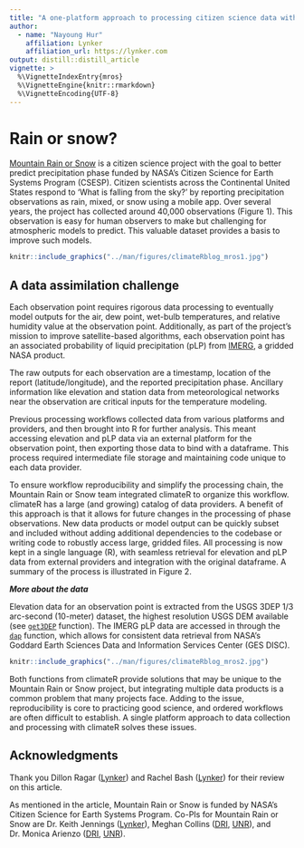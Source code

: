 ```yaml
---
title: "A one-platform approach to processing citizen science data with climateR"
author:
  - name: "Nayoung Hur"
    affiliation: Lynker
    affiliation_url: https://lynker.com
output: distill::distill_article
vignette: >
  %\VignetteIndexEntry{mros}
  %\VignetteEngine{knitr::rmarkdown}
  %\VignetteEncoding{UTF-8}
---
```


# Rain or snow?

[Mountain Rain or Snow](https://www.rainorsnow.org/) is a citizen science project with the goal to better predict precipitation phase funded by NASA's Citizen Science for Earth Systems Program (CSESP). Citizen scientists across the Continental United States respond to 'What is falling from the sky?' by reporting precipitation observations as rain, mixed, or snow using a mobile app. Over several years, the project has collected around 40,000 observations (Figure 1). This observation is easy for human observers to make but challenging for atmospheric models to predict. This valuable dataset provides a basis to improve such models.

```r

knitr::include_graphics("../man/figures/climateRblog_mros1.jpg")

```

## A data assimilation challenge

Each observation point requires rigorous data processing to eventually model outputs for the air, dew point, wet-bulb temperatures, and relative humidity value at the observation point. Additionally, as part of the project's mission to improve satellite-based algorithms, each observation point has an associated probability of liquid precipitation (pLP) from [IMERG](https://gpm.nasa.gov/data/imerg), a gridded NASA product.

The raw outputs for each observation are a timestamp, location of the report (latitude/longitude), and the reported precipitation phase. Ancillary information like elevation and station data from meteorological networks near the observation are critical inputs for the temperature modeling.

Previous processing workflows collected data from various platforms and providers, and then brought into R for further analysis. This meant accessing elevation and pLP data via an external platform for the observation point, then exporting those data to bind with a dataframe. This process required intermediate file storage and maintaining code unique to each data provider.

To ensure workflow reproducibility and simplify the processing chain, the Mountain Rain or Snow team integrated climateR to organize this workflow. climateR has a large (and growing) catalog of data providers. A benefit of this approach is that it allows for future changes in the processing of phase observations. New data products or model output can be quickly subset and included without adding additional dependencies to the codebase or writing code to robustly access large, gridded files. All processing is now kept in a single language (R), with seamless retrieval for elevation and pLP data from external providers and integration with the original dataframe. A summary of the process is illustrated in Figure 2.

***More about the data***

Elevation data for an observation point is extracted from the USGS 3DEP 1/3 arc-second (10-meter) dataset, the highest resolution USGS DEM available (see [`get3DEP`](https://mikejohnson51.github.io/climateR/reference/get3DEP.html) function). The IMERG pLP data are accessed in through the [`dap`](https://mikejohnson51.github.io/climateR/reference/dap.html) function, which allows for consistent data retrieval from NASA's Goddard Earth Sciences Data and Information Services Center (GES DISC).

```r

knitr::include_graphics("../man/figures/climateRblog_mros2.jpg")

```

Both functions from climateR provide solutions that may be unique to the Mountain Rain or Snow project, but integrating multiple data products is a common problem that many projects face. Adding to the issue, reproducibility is core to practicing good science, and ordered workflows are often difficult to establish. A single platform approach to data collection and processing with climateR solves these issues.


## Acknowledgments {.appendix}

Thank you Dillon Ragar ([Lynker](https://lynker.com)) and Rachel Bash ([Lynker](https://lynker.com)) for their review on this article. 

As mentioned in the article, Mountain Rain or Snow is funded by NASA's Citizen Science for Earth Systems Program. Co-PIs for Mountain Rain or Snow are Dr. Keith Jennings ([Lynker](https://lynker.com)), Meghan Collins ([DRI](https://www.dri.edu/), [UNR](https://www.unr.edu/)), and Dr. Monica Arienzo ([DRI](https://www.dri.edu/), [UNR](https://www.unr.edu/)).

